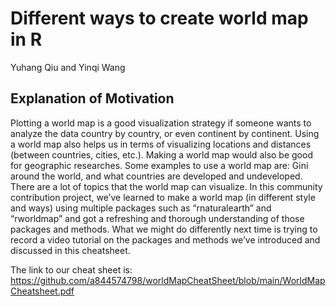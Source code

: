 # Different ways to create world map in R

Yuhang Qiu and Yinqi Wang

## Explanation of Motivation
Plotting a world map is a good visualization strategy if someone wants to analyze the data country by country, or even continent by continent. Using a world map also helps us in terms of visualizing locations and distances (between countries, cities, etc.). Making a world map would also be good for geographic researches. Some examples to use a world map are: Gini around the world, and what countries are developed and undeveloped. There are a lot of topics that the world map can visualize. In this community contribution project, we've learned to make a world map (in different style and ways) using multiple packages such as "rnaturalearth" and "rworldmap" and got a refreshing and thorough understanding of those packages and methods. What we might do differently next time is trying to record a video tutorial on the packages and methods we've introduced and discussed in this cheatsheet.  
  
The link to our cheat sheet is:  
[https://github.com/a844574798/worldMapCheatSheet/blob/main/WorldMapCheatsheet.pdf](https://github.com/a844574798/worldMapCheatSheet/blob/main/WorldMapCheatsheet.pdf)






